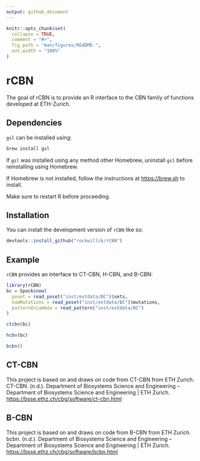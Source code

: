 ```yaml
---
output: github_document
---
```


<!-- README.md is generated from README.Rmd. Please edit that file -->

```r
knitr::opts_chunk$set(
  collapse = TRUE,
  comment = "#>",
  fig.path = "man/figures/README-",
  out.width = "100%"
)
```

# rCBN

<!-- badges: start -->

<!-- badges: end -->

The goal of rCBN is to provide an R interface to the CBN family of functions developed at ETH-Zurich.

## Dependencies

`gsl` can be installed using:

``` bash
brew install gsl
```

If `gsl` was installed using any method other Homebrew, uninstall `gsl` before reinstalling using Homebrew.

If Homebrew is not installed, follow the instructions at <https://brew.sh> to install.

Make sure to restart R before proceeding.

## Installation

You can install the development version of `rCBN` like so:

``` r
devtools::install_github("rockwillck/rCBN")
```

## Example

`rCBN` provides an interface to CT-CBN, H-CBN, and B-CBN:

```r
library(rCBN)
bc = Spock$new(
  poset = read_poset("inst/extdata/BC")$sets,
  numMutations = read_poset("inst/extdata/BC")$mutations,
  patternOrLambda = read_pattern("inst/extdata/BC")
)
```

```r
ctcbn(bc)
```

```r
hcbn(bc)
```

```r
bcbn()
```

## CT-CBN

This project is based on and draws on code from CT-CBN from ETH Zurich.\
CT-CBN. (n.d.). Department of Biosystems Science and Engineering – Department of Biosystems Science and Engineering \| ETH Zurich. <https://bsse.ethz.ch/cbg/software/ct-cbn.html>

## B-CBN

This project is based on and draws on code from B-CBN from ETH Zurich.\
bcbn. (n.d.). Department of Biosystems Science and Engineering – Department of Biosystems Science and Engineering \| ETH Zurich. <https://bsse.ethz.ch/cbg/software/bcbn.html>
